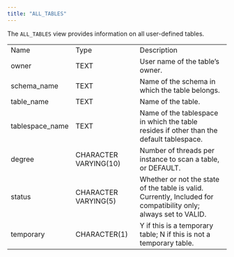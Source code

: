 ```yaml
---
title: "ALL_TABLES"
---
```


<div id="all_tables" class="registered_link"></div>


The `ALL_TABLES` view provides information on all user-defined tables.

|                  |                       |                                                                                                                  |
| ---------------- | --------------------- | ---------------------------------------------------------------------------------------------------------------- |
| Name             | Type                  | Description                                                                                                      |
| owner            | TEXT                  | User name of the table’s owner.                                                                                  |
| schema_name     | TEXT                  | Name of the schema in which the table belongs.                                                                   |
| table_name      | TEXT                  | Name of the table.                                                                                               |
| tablespace_name | TEXT                  | Name of the tablespace in which the table resides if other than the default tablespace.                          |
| degree           | CHARACTER VARYING(10) | Number of threads per instance to scan a table, or DEFAULT.                                                      |
| status           | CHARACTER VARYING(5)  | Whether or not the state of the table is valid. Currently, Included for compatibility only; always set to VALID. |
| temporary        | CHARACTER(1)          | Y if this is a temporary table; N if this is not a temporary table.                                              |
